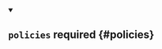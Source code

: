 


<details className="config-field" data-expandable="true" open>
<summary>

## `policies` <span className="config-field-required" data-required="false">required</span> <span className="config-field-type"></span> <span className="config-field-default"></span> <span className="config-field-enum"></span> {#policies}



</summary>

<PartialPoliciesreference />


</details>
